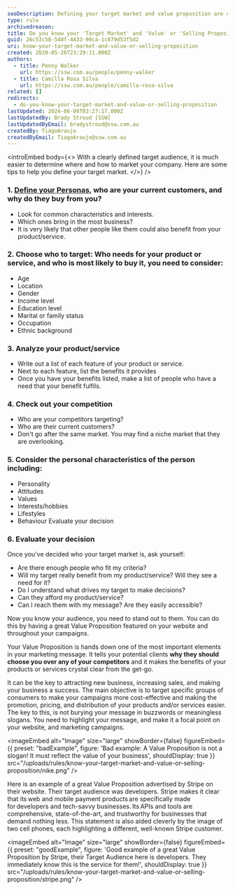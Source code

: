 ```yaml
---
seoDescription: Defining your target market and value proposition are crucial steps in creating an effective marketing strategy. By understanding who your ideal customer is, you can tailor your message and approach to resonate with them, ultimately driving more sales and growth for your business.
type: rule
archivedreason:
title: Do you know your 'Target Market' and 'Value' or 'Selling Proposition'?
guid: 26c53c58-540f-4433-90ca-1c879d53f5d2
uri: know-your-target-market-and-value-or-selling-proposition
created: 2020-05-26T23:29:11.000Z
authors:
  - title: Penny Walker
    url: https://ssw.com.au/people/penny-walker
  - title: Camilla Rosa Silva
    url: https://ssw.com.au/people/camilla-rosa-silva
related: []
redirects:
  - do-you-know-your-target-market-and-value-or-selling-proposition
lastUpdated: 2024-06-08T03:27:17.000Z
lastUpdatedBy: Brady Stroud [SSW]
lastUpdatedByEmail: bradystroud@ssw.com.au
createdBy: TiagoAraujo
createdByEmail: TiagoAraujo@ssw.com.au
---
```


<introEmbed
  body={<>
With a clearly defined target audience, it is much easier to determine where and how to market your company. Here are some tips to help you define your target market.
  </>}
/>
### 1. [Define your Personas](/research-your-buyer-personas), who are your current customers, and why do they buy from you?

- Look for common characteristics and interests.
- Which ones bring in the most business?
- It is very likely that other people like them could also benefit from your product/service.

### 2. Choose who to target: Who needs for your product or service, and who is most likely to buy it, you need to consider:

- Age
- Location
- Gender
- Income level
- Education level
- Marital or family status
- Occupation
- Ethnic background

### 3. Analyze your product/service

- Write out a list of each feature of your product or service.
- Next to each feature, list the benefits it provides
- Once you have your benefits listed, make a list of people who have a need that your benefit fulfils.

### 4. Check out your competition

- Who are your competitors targeting?
- Who are their current customers?
- Don't go after the same market. You may find a niche market that they are overlooking.

### 5. Consider the personal characteristics of the person including:

- Personality
- Attitudes
- Values
- Interests/hobbies
- Lifestyles
- Behaviour Evaluate your decision

### 6. Evaluate your decision

Once you've decided who your target market is, ask yourself:

- Are there enough people who fit my criteria?
- Will my target really benefit from my product/service? Will they see a need for it?
- Do I understand what drives my target to make decisions?
- Can they afford my product/service?
- Can I reach them with my message? Are they easily accessible?

Now you know your audience, you need to stand out to them. You can do this by having a great Value Proposition featured on your website and throughout your campaigns.

Your Value Proposition is hands down one of the most important elements in your marketing message. It tells your potential clients **why they should choose you over any of your competitors** and it makes the benefits of your products or services crystal clear from the get-go.

It can be the key to attracting new business, increasing sales, and making your business a success. The main objective is to target specific groups of consumers to make your campaigns more cost-effective and making the promotion, pricing, and distribution of your products and/or services easier.
The key to this, is not burying your message in buzzwords or meaningless slogans. You need to highlight your message, and make it a focal point on your website, and marketing campaigns.

<imageEmbed
  alt="Image"
  size="large"
  showBorder={false}
  figureEmbed={{
    preset: "badExample",
    figure: 'Bad example: A Value Proposition is not a slogan! It must reflect the value of your business',
    shouldDisplay: true
  }}
  src="/uploads/rules/know-your-target-market-and-value-or-selling-proposition/nike.png"
/>

Here is an example of a great Value Proposition advertised by Stripe on their website. Their target audience was developers. Stripe makes it clear that its web and mobile payment products are specifically made for developers and tech-savvy businesses. Its APIs and tools are comprehensive, state-of-the-art, and trustworthy for businesses that demand nothing less. This statement is also aided cleverly by the image of two cell phones, each highlighting a different, well-known Stripe customer.

<imageEmbed
  alt="Image"
  size="large"
  showBorder={false}
  figureEmbed={{
    preset: "goodExample",
    figure: 'Good example of a great Value Proposition by Stripe, their Target Audience here is developers. They immediately know this is the service for them!',
    shouldDisplay: true
  }}
  src="/uploads/rules/know-your-target-market-and-value-or-selling-proposition/stripe.png"
/>
